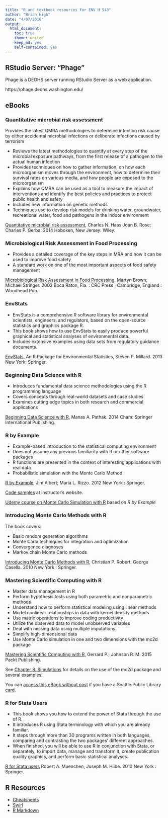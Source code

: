 ```yaml
---
title: "R and textbook resources for ENV H 543"
author: "Brian High"
date: "4/07/2016"
output:
  html_document:
    toc: true
    theme: united
    keep_md: yes
    self-contained: yes
---
```


## RStudio Server: "Phage"

Phage is a DEOHS server running RStudio Server as a web application.

https://phage.deohs.washington.edu/

## eBooks

### Quantitative microbial risk assessment

Provides the latest QMRA methodologies to determine infection risk cause by 
either accidental microbial infections or deliberate infections caused by terrorism

- Reviews the latest methodologies to quantify at every step of the microbial
exposure pathways, from the first release of a pathogen to the actual human
infection
- Provides techniques on how to  gather information, on how each microorganism 
moves through the environment, how to determine their survival rates on various
media, and how people are exposed to the microorganism
- Explains how QMRA can be used as a tool to measure the impact of interventions 
and identify the best policies and practices to protect public health and safety
- Includes new information on genetic methods
- Techniques use to develop risk models for drinking water, groundwater, 
recreational water, food and pathogens in the indoor environment

[Quantitative microbial risk assessment](http://alliance-primo.hosted.exlibrisgroup.com/UW:all:CP51230982940001451), Charles N. Haas Joan B. Rose; Charles P. Gerba. 2014  Hoboken, New Jersey: Wiley.

### Microbiological Risk Assessment in Food Processing

- Provides a detailed coverage of the key steps in MRA and how it can be used to improve food safety
- A standard work on one of the most important aspects of food safety management

[Microbiological Risk Assessment in Food Processing](http://alliance-primo.hosted.exlibrisgroup.com/UW:all:CP71155643330001451), Martyn Brown; Michael Stringer.
2002 Boca Raton, Fla. : CRC Press ; Cambridge, England : Woodhead Pub.

### EnvStats

- EnvStats is a comprehensive R software library for environmental scientists,
engineers, and regulators, based on the open-source statistics and graphics 
package R.
- This book shows how to use EnvStats to easily produce powerful graphical and 
statistical analyses of environmental data.
- Includes extensive examples using data sets from regulatory guidance documents.

[EnvStats](http://offcampus.lib.washington.edu/login?url=http://link.springer.com/book/10.1007/978-1-4614-8456-1), An R Package for Environmental Statistics, Steven P. Millard. 2013 New York: Springer.

### Beginning Data Science with R

- Introduces fundamental data science methodologies using the R programming language
- Covers concepts through real-world datasets and case studies
- Examines cutting edge topics in both research and commercial applications

[Beginning Data Science with R](http://alliance-primo.hosted.exlibrisgroup.com/primo_library/libweb/action/dlDisplay.do?vid=UW&search_scope=all&docId=dedupmrg490691634&fn=permalink), Manas A. Pathak. 2014 Cham: Springer International Publishing.

### R by Example

- Example-based introduction to the statistical computing environment
- Does not assume any previous familiarity with R or other software packages
- R functions are presented in the context of interesting applications with real data
- Probabilistic simulation with the Monte Carlo Method

[R by Example](http://alliance-primo.hosted.exlibrisgroup.com/UW:all:CP71109296790001451), 
Jim Albert; Maria L. Rizzo. 2012 New York : Springer.

[Code samples](http://personal.bgsu.edu/~mrizzo/Rx/Rx.code.R) at instructor's website.

[Udemy course on Monte Carlo Simulation with R](https://www.udemy.com/r-programming-for-simulation-and-monte-carlo-methods/learn/v4/overview) based on _R by Example_

### Introducing Monte Carlo Methods with R

The book covers:

- Basic random generation algorithms
- Monte Carlo techniques for integration and optimization
- Convergence diagnoses
- Markov chain Monte Carlo methods

[Introducing Monte Carlo Methods with R](http://alliance-primo.hosted.exlibrisgroup.com/UW:all:CP71173371900001451), Christian P. Robert; George Casella. 2010 New York : Springer.

### Mastering Scientific Computing with R

- Master data management in R
- Perform hypothesis tests using both parametric and nonparametric methods
- Understand how to perform statistical modeling using linear methods
- Model nonlinear relationships in data with kernel density methods
- Use matrix operations to improve coding productivity
- Utilize the observed data to model unobserved variables
- Deal with missing data using multiple imputations
- Simplify high-dimensional data
- Use Monte Carlo simulation in one and two dimensions with the mc2d package

[Mastering Scientific Computing with R](http://shop.oreilly.com/product/9781783555253.do), Gerrard P.; Johnson R. M. 2015 Packt Publishing.

See [Chapter 8. Simulations](https://books.google.com/books?id=MI92BgAAQBAJ&lpg=PA285&ots=FRoO7PRGIU&dq=%22Chapter%208.%20Simulations%22&pg=PA285#v=onepage&q=%22Chapter%208.%20Simulations%22&f=false) for details on the use of the mc2d package and several examples.

You can [access this eBook without  cost](http://ezproxy.spl.org:2048/login?url=http://proquest.safaribooksonline.com/9781783555253) 
if you have a Seattle Public Library [card](http://www.spl.org/using-the-library/get-started/get-a-library-card).

### R for Stata Users

- This book shows you how to extend the power of Stata through the use of R. 
- It introduces R using Stata terminology with which you are already familiar. 
- It steps through more than 30 programs written in both languages, comparing and contrasting the two packages' different approaches. 
- When finished, you will be able to use R in conjunction with Stata, or separately, to import data, manage and transform it, create publication quality graphics, and perform basic statistical analyses.

[R for Stata users](http://alliance-primo.hosted.exlibrisgroup.com/UW:all:CP71161669170001451)
Robert A. Muenchen, Joseph M. Hilbe. 2010 New York : Springer.

## R Resources

- [Cheatsheets](https://www.rstudio.com/resources/cheatsheets/)
- [Swirl](http://swirlstats.com/students.html)
- [R Markdown](http://rmarkdown.rstudio.com/)